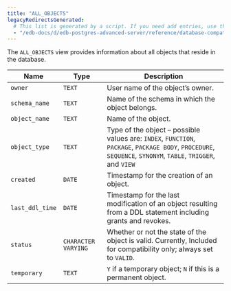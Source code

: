 ```yaml
---
title: "ALL_OBJECTS"
legacyRedirectsGenerated:
  # This list is generated by a script. If you need add entries, use the `legacyRedirects` key.
  - "/edb-docs/d/edb-postgres-advanced-server/reference/database-compatibility-for-oracle-developers-reference-guide/9.6/Database_Compatibility_for_Oracle_Developers_Reference_Guide.1.115.html"
---
```


<div id="all_objects" class="registered_link"></div>

The `ALL_OBJECTS` view provides information about all objects that reside in the database.

| Name            | Type                | Description                                                                                                                                                  |
| --------------- | ------------------- | ------------------------------------------------------------------------------------------------------------------------------------------------------------ |
| `owner`         | `TEXT`              | User name of the object’s owner.                                                                                                                             |
| `schema_name`   | `TEXT`              | Name of the schema in which the object belongs.                                                                                                              |
| `object_name`   | `TEXT`              | Name of the object.                                                                                                                                          |
| `object_type`   | `TEXT`              | Type of the object – possible values are: `INDEX`, `FUNCTION`, `PACKAGE`, `PACKAGE BODY`, `PROCEDURE`, `SEQUENCE`, `SYNONYM`, `TABLE`, `TRIGGER`, and `VIEW` |
| `created`       | `DATE`              | Timestamp for the creation of an object.                                                                                                                     |
| `last_ddl_time` | `DATE`              | Timestamp for the last modification of an object resulting from a DDL statement including grants and revokes.                                                |
| `status`        | `CHARACTER VARYING` | Whether or not the state of the object is valid. Currently, Included for compatibility only; always set to `VALID`.                                          |
| `temporary`     | `TEXT`              | `Y` if a temporary object; `N` if this is a permanent object.                                                                                                |
